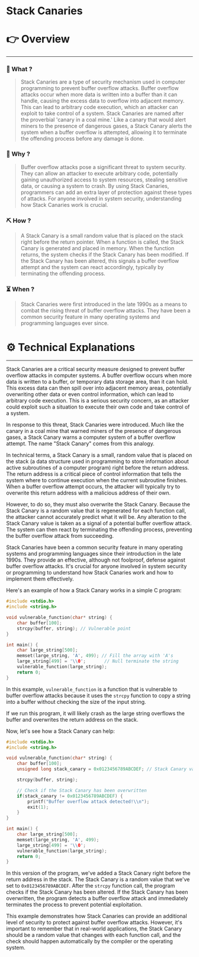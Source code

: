 # Stack Canaries


# 👉 Overview

---

### 👀 What ?

> Stack Canaries are a type of security mechanism used in computer programming to prevent buffer overflow attacks. Buffer overflow attacks occur when more data is written into a buffer than it can handle, causing the excess data to overflow into adjacent memory. This can lead to arbitrary code execution, which an attacker can exploit to take control of a system. Stack Canaries are named after the proverbial 'canary in a coal mine.' Like a canary that would alert miners to the presence of dangerous gases, a Stack Canary alerts the system when a buffer overflow is attempted, allowing it to terminate the offending process before any damage is done.
> 

### 🧐 Why ?

> Buffer overflow attacks pose a significant threat to system security. They can allow an attacker to execute arbitrary code, potentially gaining unauthorized access to system resources, stealing sensitive data, or causing a system to crash. By using Stack Canaries, programmers can add an extra layer of protection against these types of attacks. For anyone involved in system security, understanding how Stack Canaries work is crucial.
> 

### ⛏️ How ?

> A Stack Canary is a small random value that is placed on the stack right before the return pointer. When a function is called, the Stack Canary is generated and placed in memory. When the function returns, the system checks if the Stack Canary has been modified. If the Stack Canary has been altered, this signals a buffer overflow attempt and the system can react accordingly, typically by terminating the offending process.
> 

### ⏳ When ?

> Stack Canaries were first introduced in the late 1990s as a means to combat the rising threat of buffer overflow attacks. They have been a common security feature in many operating systems and programming languages ever since.
> 

# ⚙️ Technical Explanations

---

Stack Canaries are a critical security measure designed to prevent buffer overflow attacks in computer systems. A buffer overflow occurs when more data is written to a buffer, or temporary data storage area, than it can hold. This excess data can then spill over into adjacent memory areas, potentially overwriting other data or even control information, which can lead to arbitrary code execution. This is a serious security concern, as an attacker could exploit such a situation to execute their own code and take control of a system.

In response to this threat, Stack Canaries were introduced. Much like the canary in a coal mine that warned miners of the presence of dangerous gases, a Stack Canary warns a computer system of a buffer overflow attempt. The name "Stack Canary" comes from this analogy.

In technical terms, a Stack Canary is a small, random value that is placed on the stack (a data structure used in programming to store information about active subroutines of a computer program) right before the return address. The return address is a critical piece of control information that tells the system where to continue execution when the current subroutine finishes. When a buffer overflow attempt occurs, the attacker will typically try to overwrite this return address with a malicious address of their own.

However, to do so, they must also overwrite the Stack Canary. Because the Stack Canary is a random value that is regenerated for each function call, the attacker cannot accurately predict what it will be. Any alteration to the Stack Canary value is taken as a signal of a potential buffer overflow attack. The system can then react by terminating the offending process, preventing the buffer overflow attack from succeeding.

Stack Canaries have been a common security feature in many operating systems and programming languages since their introduction in the late 1990s. They provide an effective, although not foolproof, defense against buffer overflow attacks. It's crucial for anyone involved in system security or programming to understand how Stack Canaries work and how to implement them effectively.

Here's an example of how a Stack Canary works in a simple C program:

```c
#include <stdio.h>
#include <string.h>

void vulnerable_function(char* string) {
    char buffer[100];
    strcpy(buffer, string); // Vulnerable point
}

int main() {
    char large_string[500];
    memset(large_string, 'A', 499); // Fill the array with 'A's
    large_string[499] = '\\0';       // Null terminate the string
    vulnerable_function(large_string);
    return 0;
}

```

In this example, `vulnerable_function` is a function that is vulnerable to buffer overflow attacks because it uses the `strcpy` function to copy a string into a buffer without checking the size of the input string.

If we run this program, it will likely crash as the large string overflows the buffer and overwrites the return address on the stack.

Now, let's see how a Stack Canary can help:

```c
#include <stdio.h>
#include <string.h>

void vulnerable_function(char* string) {
    char buffer[100];
    unsigned long stack_canary = 0x0123456789ABCDEF; // Stack Canary value

    strcpy(buffer, string);

    // Check if the Stack Canary has been overwritten
    if(stack_canary != 0x0123456789ABCDEF) {
        printf("Buffer overflow attack detected!\\n");
        exit(1);
    }
}

int main() {
    char large_string[500];
    memset(large_string, 'A', 499);
    large_string[499] = '\\0';
    vulnerable_function(large_string);
    return 0;
}

```

In this version of the program, we've added a Stack Canary right before the return address in the stack. The Stack Canary is a random value that we've set to `0x0123456789ABCDEF`. After the `strcpy` function call, the program checks if the Stack Canary has been altered. If the Stack Canary has been overwritten, the program detects a buffer overflow attack and immediately terminates the process to prevent potential exploitation.

This example demonstrates how Stack Canaries can provide an additional level of security to protect against buffer overflow attacks. However, it's important to remember that in real-world applications, the Stack Canary should be a random value that changes with each function call, and the check should happen automatically by the compiler or the operating system.

